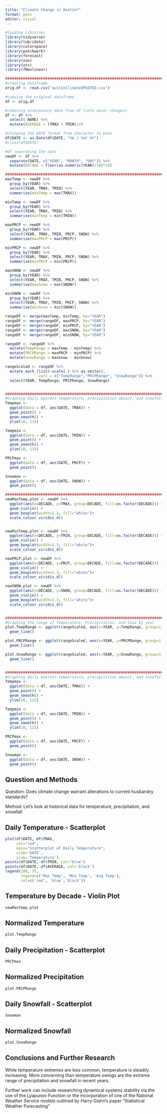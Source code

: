 ```yaml
---
title: "Climate Change in Austin?"
format: pptx
editor: visual
---
```


```r
#loading libraries
library(tidyverse)
library(lubridate)
library(colorspace)
library(patchwork)
library(forecast)
library(zoo)
library(xts)
library(fNonlinear)

############################################################################
#creating dataframe
orig.df <- read.csv("austinClimateUPDATED.csv")

#copying the original dataframe
df <- orig.df

#removing unnecessary data from df (info never changes)
df <- df %>%
  select(-NAME) %>%
  mutate(AVERAGE = (TMAX + TMIN)/2)

#changing the DATE format from character to Date
df$DATE <- as.Date(df$DATE, "%m / %d/ %Y")
#class(df$DATE)

#df separating the date
newDF <- df %>%
  separate(DATE, c("YEAR", "MONTH", "DAY")) %>%
  mutate(DECADE = floor(as.numeric(YEAR)/10)*10)

############################################################################
maxTemp <- newDF %>%
  group_by(YEAR) %>%
  select(YEAR, TMAX, TMIN) %>%
  summarise(maxTemp = max(TMAX))

minTemp <- newDF %>%
  group_by(YEAR) %>%
  select(YEAR, TMAX, TMIN) %>%
  summarise(minTemp = min(TMIN))

maxPRCP <- newDF %>%
  group_by(YEAR) %>%
  select(YEAR, TMAX, TMIN, PRCP, SNOW) %>%
  summarise(maxPRCP = max(PRCP))

minPRCP <- newDF %>%
  group_by(YEAR) %>%
  select(YEAR, TMAX, TMIN, PRCP, SNOW) %>%
  summarise(minPRCP = min(PRCP))

maxSNOW <- newDF %>%
  group_by(YEAR) %>%
  select(YEAR, TMAX, TMIN, PRCP, SNOW) %>%
  summarise(maxSnow = max(SNOW))

minSNOW <- newDF %>%
  group_by(YEAR) %>%
  select(YEAR, TMAX, TMIN, PRCP, SNOW) %>%
  summarise(minSnow = min(SNOW))

rangeDF <- merge(maxTemp, minTemp, by="YEAR")
rangeDF <- merge(rangeDF, maxPRCP, by="YEAR")
rangeDF <- merge(rangeDF, minPRCP, by="YEAR")
rangeDF <- merge(rangeDF, maxSNOW, by="YEAR")
rangeDF <- merge(rangeDF, minSNOW, by="YEAR")

rangeDF <- rangeDF %>%
  mutate(TempRange = maxTemp - minTemp) %>%
  mutate(PRCPRange = maxPRCP - minPRCP) %>%
  mutate(SnowRange = maxSnow - minSnow)

rangeScaled <- rangeDF %>% 
  mutate_each_(list(~scale(.) %>% as.vector),
               vars = c("TempRange","PRCPRange", "SnowRange")) %>%
  select(YEAR, TempRange, PRCPRange, SnowRange)


###############################################################################
#Graphing daily max/min temperature, precipitation amount, and snowfall
Tempmax <- 
  ggplot(data = df, aes(DATE, TMAX)) + 
  geom_point() +
  geom_smooth() +
  ylim(10, 115)

Tempmin <-
  ggplot(data = df, aes(DATE, TMIN)) + 
  geom_point() +
  geom_smooth() +
  ylim(10, 115)

PRCPmax <- 
  ggplot(data = df, aes(DATE, PRCP)) + 
  geom_point() 

Snowmax <- 
  ggplot(data = df, aes(DATE, SNOW)) + 
  geom_point()

##############################################################################
newMaxTemp.plot <- newDF %>%  
  ggplot(aes(x=DECADE, y=TMAX, group=DECADE, fill=as.factor(DECADE))) + 
  geom_violin() +
  geom_boxplot(width=1.3, fill="white")+
  scale_colour_viridis_d()


newMinTemp.plot <- newDF %>%  
  ggplot(aes(x=DECADE, y=TMIN, group=DECADE, fill=as.factor(DECADE))) + 
  geom_violin() +
  geom_boxplot(width=1.3, fill="white")+
  scale_colour_viridis_d()

newPRCP.plot <- newDF %>%  
  ggplot(aes(x=DECADE, y=PRCP, group=DECADE, fill=as.factor(DECADE))) + 
  geom_violin() +
  geom_boxplot(width=1.3, fill="white")+
  scale_colour_viridis_d()

newSNOW.plot <- newDF %>%  
  ggplot(aes(x=DECADE, y=SNOW, group=DECADE, fill=as.factor(DECADE))) + 
  geom_violin() +
  geom_boxplot(width=1.3, fill="white")+
  scale_colour_viridis_d()


##############################################################################
#Graphing the range of Temperature, Precipitation, and Snow by year
plot.TempRange <- ggplot(rangeScaled, aes(x=YEAR, y=TempRange, group=1)) +
  geom_line()

plot.PRCPRange <- ggplot(rangeScaled, aes(x=YEAR, y=PRCPRange, group=1)) +
  geom_line()

plot.SnowRange <- ggplot(rangeScaled, aes(x=YEAR, y=SnowRange, group=1)) +
  geom_line()


############################################################################
#Graphing daily max/min temperature, precipitation amount, and snowfall
Tempmax <- 
  ggplot(data = df, aes(DATE, TMAX)) + 
  geom_point() +
  geom_smooth() +
  ylim(10, 115)

Tempmin <-
  ggplot(data = df, aes(DATE, TMIN)) + 
  geom_point() +
  geom_smooth() +
  ylim(10, 115)

PRCPmax <- 
  ggplot(data = df, aes(DATE, PRCP)) + 
  geom_point() 

Snowmax <- 
  ggplot(data = df, aes(DATE, SNOW)) + 
  geom_point()
```

## Question and Methods

Question: Does climate change warrant alterations to current husbandry standards?

Method: Let's look at historical data for temperature, precipitation, and snowfall

## Daily Temperature - Scatterplot

```r
plot(df$DATE, df$TMAX, 
     col="red", 
     main="Scatterplot of Daily Temperature", 
     xlab='DATE', 
     ylab='Temperature')
points(df$DATE, df$TMIN, col="blue")
points(df$DATE, df$AVERAGE, col='black')
legend(100, 75, 
       legend=c('Max Temp', 'Min Temp', 'Avg Temp'), 
       col=c('red', 'blue','black'))
```

## Temperature by Decade - Violin Plot

```r
newMaxTemp.plot
```

## Normalized Temperature

```r
plot.TempRange
```

## Daily Precipitation - Scatterplot

```r
PRCPmax
```

## Normalized Precipitation

```r
plot.PRCPRange
```

## Daily Snowfall - Scatterplot

```r
Snowmax
```

## Normalized Snowfall

```r
plot.SnowRange
```

## Conclusions and Further Research

While temperature extremes are less common, temperature is steadily increasing. More concerning than temperature swings are the extreme range of precipitation and snowfall in recent years.

Further work can include researching dynamical systems stability via the use of the Lyapunov Function or the incorporation of one of the National Weather Service models outlined by Harry Glahn's paper "Statistical Weather Forecasting"
